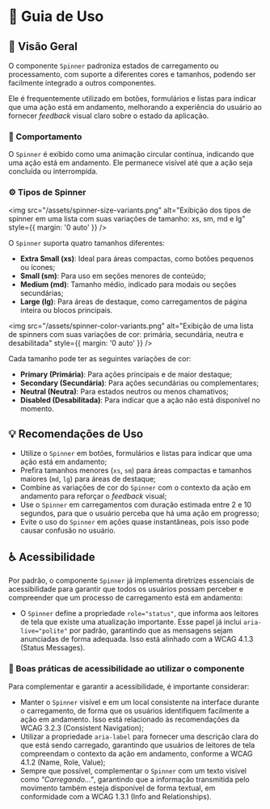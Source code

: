 
<Meta title="Componentes/Spinner/Guia de Uso" />

# 🧭  Guia de Uso

## 📘 Visão Geral

O componente `Spinner` padroniza estados de carregamento ou processamento, com suporte a diferentes cores e tamanhos, podendo ser facilmente integrado a outros componentes.

Ele é frequentemente utilizado em botões, formulários e listas para indicar que uma ação está em andamento, melhorando a experiência do usuário ao fornecer *feedback* visual claro sobre o estado da aplicação.

### 🔨 Comportamento

<Flex justify="justify-center" align="items-center" width="w-full" className="my-11 sb-unstyled">
  <Spinner size="lg" />
</Flex>

O `Spinner` é exibido como uma animação circular contínua, indicando que uma ação está em andamento. Ele permanece visível até que a ação seja concluída ou interrompida.

### ⚙️ Tipos de Spinner

<img src="/assets/spinner-size-variants.png" alt="Exibição dos tipos de spinner em uma lista com suas variações de tamanho: xs, sm, md e lg" style={{ margin: '0 auto' }} />

O `Spinner` suporta quatro tamanhos diferentes:

- **Extra Small (xs)**: Ideal para áreas compactas, como botões pequenos ou ícones;
- **Small (sm)**: Para uso em seções menores de conteúdo;
- **Medium (md)**: Tamanho médio, indicado para modais ou seções secundárias;
- **Large (lg)**: Para áreas de destaque, como carregamentos de página inteira ou blocos principais.

<img src="/assets/spinner-color-variants.png" alt="Exibição de uma lista de spinners com suas variações de cor: primária, secundária, neutra e desabilitada" style={{ margin: '0 auto' }} />

Cada tamanho pode ter as seguintes variações de cor:

- **Primary (Primária)**: Para ações principais e de maior destaque;
- **Secondary (Secundária)**: Para ações secundárias ou complementares;
- **Neutral (Neutra)**: Para estados neutros ou menos chamativos;
- **Disabled (Desabilitada)**: Para indicar que a ação não está disponível no momento.

## 💡 Recomendações de Uso

- Utilize o `Spinner` em botões, formulários e listas para indicar que uma ação está em andamento;
- Prefira tamanhos menores (`xs`, `sm`) para áreas compactas e tamanhos maiores (`md`, `lg`) para áreas de destaque;
- Combine as variações de cor do `Spinner` com o contexto da ação em andamento para reforçar o *feedback* visual;
- Use o `Spinner` em carregamentos com duração estimada entre 2 e 10 segundos, para que o usuário perceba que há uma ação em progresso;
- Evite o uso do `Spinner` em ações quase instantâneas, pois isso pode causar confusão no usuário.

## ♿ Acessibilidade

Por padrão, o componente `Spinner` já implementa diretrizes essenciais de acessibilidade para garantir que todos os usuários possam perceber e compreender que um processo de carregamento está em andamento:

- O `Spinner` define a propriedade `role="status"`, que informa aos leitores de tela que existe uma atualização importante. Esse papel já inclui `aria-live="polite"` por padrão, garantindo que as mensagens sejam anunciadas de forma adequada. Isso está alinhado com a <Link className="sb-unstyled text-sm" href="https://www.w3.org/WAI/WCAG21/Understanding/status-messages.html" target="_blank">WCAG 4.1.3 (Status Messages)</Link>.

### 📌 Boas práticas de acessibilidade ao utilizar o componente

Para complementar e garantir a acessibilidade, é importante considerar:

- Manter o `Spinner` visível e em um local consistente na interface durante o carregamento, de forma que os usuários identifiquem facilmente a ação em andamento. Isso está relacionado às recomendações da <Link className="sb-unstyled text-sm" href="https://www.w3.org/WAI/WCAG21/Understanding/consistent-navigation.html" target="_blank">WCAG 3.2.3 (Consistent Navigation)</Link>;
- Utilizar a propriedade `aria-label` para fornecer uma descrição clara do que está sendo carregado, garantindo que usuários de leitores de tela compreendam o contexto da ação em andamento, conforme a <Link className="sb-unstyled text-sm" href="https://www.w3.org/WAI/WCAG21/Understanding/name-role-value.html" target="_blank">WCAG 4.1.2 (Name, Role, Value)</Link>;
- Sempre que possível, complementar o `Spinner` com um texto visível como *"Carregando..."*, garantindo que a informação transmitida pelo movimento também esteja disponível de forma textual, em conformidade com a <Link className="sb-unstyled text-sm" href="https://www.w3.org/WAI/WCAG21/Understanding/info-and-relationships.html" target="_blank">WCAG 1.3.1 (Info and Relationships)</Link>.